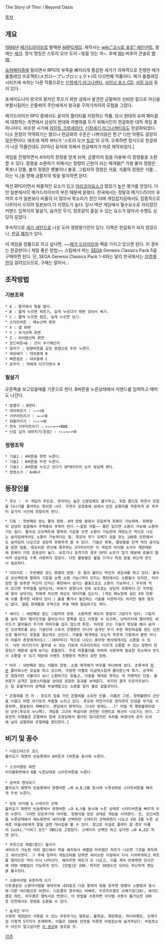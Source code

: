{{{#!html
<iframe width="420" height="315" src="http://www.youtube.com/embed/2-TwzKVZQ_c" frameborder="0" allowfullscreen></iframe>
}}}
The Story of Thor / Beyond Oasis

[[목차]]

== 개요 ==
[[1994년]] [[메가드라이브]]로 발매된 [[ARPG]]게임. 제작사는 [[wiki:"코시로 유조" 에인션트]], 발매는 [[세가]]. 정식 명칭은 스토리 오브 도어 ~빛을 잇는 자~. 후에 [[Wii]] 버추어 콘솔로 [http://vc.sega.jp/vc_thor/ 발매.]

[[슈퍼패미콤]]에 밀리면서 RPG의 부족을 뼈저리게 통감한 세가가 의욕적으로 진행한 메가 롤플레잉 프로젝트(メガロープレプロジェクト)의 다섯번째 작품이다. 메가 롤플레잉 시리즈에 속하는 다른 작품으로는 [[신창세기 라그나센티]], [[샤이닝 포스 CD]], [[서징 오라]] 등이 있다.

포세이도니아 왕국의 왕자인 루오가 외딴 섬에서 발견한 금팔찌의 신비한 힘으로 마신을 부활시킬려는 은팔찌의 주인에게서 왕국을 구하기까지의 모험을 그렸다.

메가드라이브 RPG 중에서도 굴지의 퀄리티를 자랑하는 작품. 당시 현대의 슈퍼 패미콤에 대항하는 측면에서 삼성이 현대와 차별화를 두기 위해서인지 한글화한 대작 게임 중 하나이다. 비슷한 시기에 [[라이트 크루세이더]], [[신창세기 라그나센티]]등도 한글화되었다. 다소 문장이 딱딱하기는 했으나 한글화의 수준은 나쁘지않은 편.[* 다만 악평도 굉장히 많은편이다. 애초에 제목 부터가 '스토리 오브 [[토르]]'의 오역. 오죽하면 정식으로 한글화가 나온 작품인데도 2015년 유저에 의해서 한글패치가 따로 제작되었다.]

게임을 진행하면서 4마리의 정령을 얻게 되며, 금팔지의 힘을 이용해 이 정령들을 소환할 수 있다. 정령을 소환하기 위해서는 정령의 근원이 되는 매개물[* 가령 물의 정령은 폭포나 강물, 불의 정령은 횃불이나 불꽃, 그림자의 정령은 거울, 식물의 정령은 식물...라는 식.]을 향해 금팔지의 빛을 발사하면 된다.

액션 RPG이면서 퍼즐적인 요소가 있고 [[야리코미]]요소가 많았기 높은 평가를 얻었다. 다만 일본에서의 메가드라이브의 부진 때문에 묻혔다. 한국에서는 정발과 메가드라이브 유저의 수가 일본보다 비율이 더 많아서 목소리가 컸던 덕에 게임잡지등에서도 집중적으로 다루어서 오히려 일본보다 더 지명도가 높다. 당시 액션 게임에서 필수요소로 자리잡던 커맨드 입력식의 필살기, 숨겨진 무기, 칭호같이 즐길 수 있는 요소가 많아서 수명도 상당히 길었다.

후속작으로 [[세가 새턴]]으로 나온 도어 정령왕기전이 있다. 이쪽은 한글화가 되지 않았으나, [http://ogtn.tistory.com/697 한글 패치]가 있다.

이 게임을 정품으로 하고 싶다면, ~~[[메가 드라이브]]와 팩을 가지고 있으면 된다. 이 경우는 한글판이니 제일 좋은 방법~~ 스팀에서 파는 [[SEGA]] Genesis Classics Pack 5을 구매하면 된다. 단, SEGA Genesis Classics Pack 1-4와는 달리 한국에서는 [[지역제한]]이 걸려있으므로, 구매는 알아서...
== 조작방법 ==
=== 기본조작 ===
 * A : 팔지에서 빛을 발사.
 * B : 짧게 누르면 찌르기, 길게 누르다가 떼면 모아서 베기.
 * C : 짧게 누르면 점프, 길게 누르면 앉기.
 * 스타트버튼 : 메뉴선택 화면 
 * X : 맵 화면
 * Y : 무기선택 화면
 * Z : 아이템선택 화면
 * 모드버튼+B : 간이 무기체인지
 * 달리기 : 방향버튼을 같은 방향으로 두번 누른다.
 * 대쉬베기 : 대쉬중에 B
 * 빠른점프 : 대쉬중에 C
 * 로우킥 : 적에게 다가가면서 B
=== 필살기 === 
오른쪽을 보고있을때를 기준으로 한다. B버튼을 누른상태에서 커맨드를 입력하고 떼어도 나간다.
 * 쌍열각 : B연타.
 * 대쉬찌르기 : →→→+B
 * 거꾸러트리기 : →←→+B
 * 휘둘러치기 : ↑←↓→+B 
 * 연속 거꾸러트리기 : ↑←↓→←→+BBB
 * 난잡 십자 내려치기(장검) : ↑←↓→←→+B
=== 정령조작 ===
 * 기술1 : A버튼을 한번 누른다.
 * 기술2 : A버튼을 두번 누른다.
 * 기술3 : A버튼을 누르고 있다가 SP게이지의 눈이 빛날때 뗀다.
 * 정령소거 : A+B+C

== 등장인물 ==
 * 루오 :  이 게임의 주인공. 왕자라는 높은 신분임에도 불구하고, 직접 몸으로 뛰면서 모험을 다니기를 좋아하는 특이한 녀석. 우연히 모험중에 섬에서 얻은 금팔지를 착용하게 된 후부터 갖가지 사건에 휘말리게 된다.

 * 디토 : 첫번째로 얻는 물의 정령. 4대 정령 중에서 유일하게 회복이 가능하며, 회복량이 상당히 쏠쏠해서 주력중의 주력이 된다.~~힐링 셔틀~~ 물만 있으면 소환이 가능해 소환하기도 쉽다. 물속성 오브젝트에 팔찌의 기운을 쏘면 소환이 가능한데 재밌는건 적으로 나오는 슬라임에게서도 소환이 가능하다는 점. 최강의 무기 오메가 검을 얻는 100층 던전에서도 슬라임이 나오므로 굉장히 유용하게 쓸 수 있다. 기술은 회복, 물방울을 던져 적의 움직임을 잠깐 멈춤, 회오리로 변신해 폭주하는 3가지이지만 이 게임의 아이템 소지수 제한때문에 회복이 가장 효용성이 높다. 보조기나 공격기의 경우 SP의 소모가 많기 때문에 효율이 떨어져 상급자일 수록 사용하지 않았다. 다만 물방울은 불을 끄거나 특정 문을 여는데 반드시 필요하다.

 * 이프리트 : 두번째로 얻는 화염의 정령. 온 몸이 불타는 마인의 생김새를 하고 있다. 불속성 오브젝트에 팔찌의 기운을 쏘면 소환 가능(적이 던지는 폭탄에서도 소환할수 있지만, 타이밍만 잘 맞추면 자신이 던지는 폭탄에서 생기는 불꽃으로도 소환이 가능하다.) 주위에 적이 있으면 주먹질을 날리는데, 파워가 엄청나서 전투 보조로는 상당히 유용하다.단 주먹질에 맞아 날아가는 적에게 치이면 레오도 대미지를 입는다. (게임 메뉴얼에 실린 4컷 만화에 이를 풍자한 내용이 있다.) 불을 뿜거나 돌진하는 기술을 사용하기도 하지만 별로 쓸모는 없다. 얼음 장애물을 주먹으로 부술 때에 필요하기도 하다.

 * 셰이드 : 세번째로 얻는 그림자의 정령. 소환하면 레오의 발밑의 그림자가 된다. 그림자를 늘려 멀리 떨어진것을 끌어오거나 말뚝을 잡고 이동할 수 있으며, 낭떠러지에 떨어져도 셰이드가 끌어올려 주기에 데미지를 입지 않는게 특징. 차지로 쓰는 기술이 명상을 해서 숨겨진 오브젝트를 보는 기술인데 스토리 진행뿐만 아니라 숨겨진 무기 무한 폭탄화살을 얻는 던전으로 들어가는 포탈을 찾는데도 쓰인다. 거울을 매개체로 쓰는지 푸른색 기둥에서 뿐만 아니라 마을의 촌장에게서도(...대머리다) 적으로 나오는 중무장 병사에게서도 소환할 수 있다. 다만 여기저기서 불러낼 수 있는 디토와 이프리트와는 다르게 소환할 수 있는 장면이 한정되기 때문에 쉽게 보기는 힘들었다. 주로 퍼즐풀이를 위하여 사용하며 필요한 장소에서 반드시 소환할 수 있기 때문에 이벤트 진행용의 측면이 강한 정령.

 * 바우 : 네번째로 얻는 식물의 정령. 소환 매개체가 바우풀 하나밖에 없다. 초록색의 [[파쿤]] 플라워스런 모습을 하고 있으며, 우람한 이빨로 아금박스럽게 물어뜯는게 특기. 공격력은 괜찮지만 식물이다 보니 소환하기도 힘들고, 이동을 제대로 못하는 게 치명적인 단점. 물어뜯기 공격은 잡몬스터들을 상대로 굉장한 효과를 보여준다. 하지만 결국 이프리트보다는 덜 효율적이라 문짝을 부술때말고는 소환할 일이 별로 없을것이다.

 * 은팔찌를 한 자 : 창조의 힘을 가진 은팔찌를 소유한 인물. 이름은 그윈. 정체불명의 군단을 이끌고 마왕 아기토의 부활을 노리고 있다. 루오와 마찬가지로 한자루의 단검을 무기로 사용하며, 몸놀림이 재빠르다. 엔딩에서 밝혀지는 그녀의 정체는...[* 어릴 적 행방불명되었던 공주(루오의 누나쪽). 게임중 그녀의 목걸이와 관련된 이벤트로 복선이 나오기는 한다. 그동안의 악행들은 은팔찌의 힘에 조종당해서 벌어진 일이었지만 속죄를 하겠다며 혼자 도어에 남아 금팔찌와 은팔찌를 봉인한다.]  


== 비기 및 꽁수 ==
 * 사운드테스트 모드
 불러오기 화면의 빈슬롯에서 A버튼과 C버튼을 동시에 누른다.  
 
 * 스코어랭킹 화면
 타이틀화면에서 B를 누른상태로 스타트버튼을 누른다.
 
 * 곧바로 엔딩보기
 불러오기 화면의 빈슬롯에서 방향버튼 ↙와 A,B,Z를 동시에 누른상태로 스타트버튼을 빠르게 두번 누른다.
 
 * 모든 아이템 & 스테이지 선택
 불러오기 화면의 빈슬롯에서 방향버튼 ↗과 A,Y를 동시에 누른 상태로 스타트버튼을 빠르게 두번 누른다. 그러면 모든무기와 아이템. 정령석을 얻은 상태로 게임을 시작한다. 또, 모드버튼을 누른상태에서 메뉴화면의 세이브를 선택하면 스테이지 선택화면이 나오고 X와 Z를 누른 상태로 마을사람에게 말을 걸면 대사집을 볼 수 있다. 참고로 이걸로 플레이 할 경우 이름이 [wiki:"디버그 모드" DBG]로 고정된다. 스테이지 선택만 하고 싶다면 ↘와 A,Z로 하면 된다.

 * 무한으로 레벨(랭크) 올리기
 세이브가 가능한 야외 필드에서 적을 해치워서 레벨업 아이템인 하트가 나오면 그것을 획득하고 세이브한다. 그 후에 일부러 게임오버를 당하면 세이브한 지점에서 다시 시작하게되고 하트를 떨어뜨린 적이 다시 나타난다. 해치우면 하트가 또 나오고, 이를 계속 반복하면 단시간에 대량 레벨업이 가능하게 된다. [만렙]은 200. 하지만 30정도만 되어도 무난하게 엔딩을 볼수있다.

 * 소환아이템 유용하게 쓰기
 디토콜같은 소환아이템을 땅바닥에 내려놓은 다음 팔찌의 빛을 맞추면 정령이 소환됨과 동시에 다른 아이템으로 바뀐다. 디토콜의 경우에는 바베큐, 이프리트콜은 오메가검(20), 셰이드콜은 하트, 바우콜은 엘릭서로 변한다. 이 방법을 사용하면 아이템 사용이 불가능한 100층 던전에서도 정령을 소환할 수 있다.

 * 숨겨진 무기
 수량의 제한없이 사용할 수 있는 무한무기는 철화살, 불화살, 폭탄화살, 하이퍼폭탄, 오메가검 이렇게 5가지가 존재하며, 이들은 100층 던전을 비롯한 비밀장소에 숨겨져있다. 비밀장소가 어딘지 알고싶다면 [https://www.youtube.com/watch?v=JJ1uYXKoxQg 이 영상]을 참조할 것.

[[각주]]
